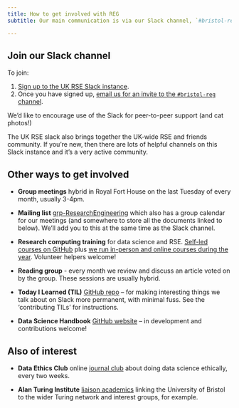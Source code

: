 ```yaml
---
title: How to get involved with REG
subtitle: Our main communication is via our Slack channel, `#bristol-reg`, on the UK RSE Slack instance.

---
```


## Join our Slack channel

To join:

1. [Sign up to the UK RSE Slack instance](https://ukrse.slack.com/signup?redir=%2Farchives%2FGUJK4P918%3Fname%3DGUJK4P918#/domain-signup).
2. Once you have signed up, [email us for an invite to the `#bristol-reg` channel](mailto:ask-jgi@bristol.ac.uk?subject=I'd%20like%20to%20join%20REG).

We’d like to encourage use of the Slack for peer-to-peer support (and cat photos!)

The UK RSE slack also brings together the UK-wide RSE and friends community.
If you're new, then there are lots of helpful channels on this Slack instance and it's a very active community.

## Other ways to get involved

* **Group meetings** hybrid in Royal Fort House on the last Tuesday of every month, usually 3-4pm.

* **Mailing list** [grp-ResearchEngineering](https://outlook.office.com/groups/groups.bristol.ac.uk/grp-ResearchEngineering/mail) which also has a group calendar for our meetings (and somewhere to store all the documents linked to below). We'll add you to this at the same time as the Slack channel.

* **Research computing training** for data science and RSE. [Self-led courses on GitHub](https://bristol-training.github.io/courses.html) plus [we run in-person and online courses during the year](https://bristol-training.github.io/upcoming.html). Volunteer helpers welcome!

* **Reading group** - every month we review and discuss an article voted on by the group. These sessions are usually hybrid.

* **Today I Learned (TIL)** [GitHub repo](https://github.com/bristol-reg/TIL) – for making interesting things we talk about on Slack more permanent, with minimal fuss. See the ‘contributing TILs’ for instructions.

* **Data Science Handbook** [GitHub website](https://jgibristol.github.io/data-science-handbook/) – in development and contributions welcome!

## Also of interest

* **Data Ethics Club** online [journal club](https://dataethicsclub.com/) about doing data science ethically, every two weeks.

* **Alan Turing Institute** [liaison academics](https://bristol.ac.uk/golding/turing-institute/) linking the University of Bristol to the wider Turing network and interest groups, for example.
